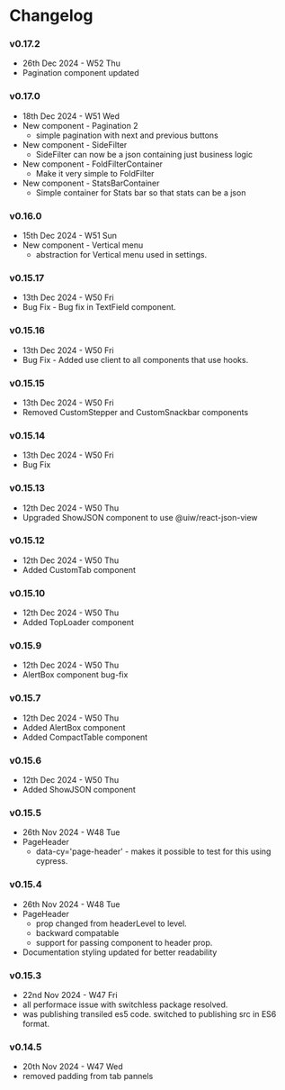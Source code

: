 
<Meta title="Changelog" />

# Changelog

### v0.17.2
- 26th Dec 2024 - W52 Thu
- Pagination component updated

### v0.17.0  
- 18th Dec 2024 - W51 Wed
- New component - Pagination 2
  - simple pagination with next and previous buttons 
- New component - SideFilter
  - SideFilter can now be a json containing just business logic
- New component - FoldFilterContainer
  - Make it very simple to FoldFilter
- New component - StatsBarContainer
  - Simple container for Stats bar so that stats can be a json

### v0.16.0  
- 15th Dec 2024 - W51 Sun
- New component - Vertical menu
  - abstraction for Vertical menu used in settings. 

### v0.15.17
- 13th Dec 2024 - W50 Fri
- Bug Fix - Bug fix in TextField component.

### v0.15.16
- 13th Dec 2024 - W50 Fri
- Bug Fix - Added use client to all components that use hooks.

### v0.15.15
- 13th Dec 2024 - W50 Fri
- Removed CustomStepper and CustomSnackbar components

### v0.15.14
- 13th Dec 2024 - W50 Fri
- Bug Fix

### v0.15.13
- 12th Dec 2024 - W50 Thu
- Upgraded ShowJSON component to use @uiw/react-json-view

### v0.15.12
- 12th Dec 2024 - W50 Thu
- Added CustomTab component

### v0.15.10
- 12th Dec 2024 - W50 Thu
- Added TopLoader component

### v0.15.9
- 12th Dec 2024 - W50 Thu
- AlertBox component bug-fix

### v0.15.7
- 12th Dec 2024 - W50 Thu
- Added AlertBox component
- Added CompactTable component

### v0.15.6
- 12th Dec 2024 - W50 Thu
- Added ShowJSON component

### v0.15.5
- 26th Nov 2024 - W48 Tue
- PageHeader 
  - data-cy='page-header' - makes it possible to test for this using cypress. 

### v0.15.4
- 26th Nov 2024 - W48 Tue
- PageHeader 
  - prop changed from headerLevel to level. 
  - backward compatable
  - support for passing component to header prop.
- Documentation styling updated for better readability

### v0.15.3
- 22nd Nov 2024 - W47 Fri
- all performace issue with switchless package resolved. 
- was publishing transiled es5 code. switched to publishing src in ES6 format. 

### v0.14.5
- 20th Nov 2024 - W47 Wed
- removed padding from tab pannels